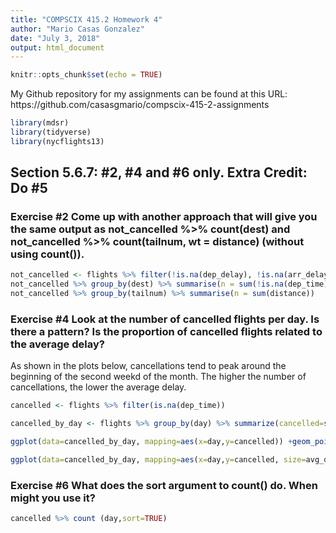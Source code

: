 ```yaml
---
title: "COMPSCIX 415.2 Homework 4"
author: "Mario Casas Gonzalez"
date: "July 3, 2018"
output: html_document
---
```


```r
knitr::opts_chunk$set(echo = TRUE)
```

My Github repository for my assignments can be found at this URL: https://github.com/casasgmario/compscix-415-2-assignments 

```r
library(mdsr)
library(tidyverse)
library(nycflights13)

```
## Section 5.6.7: #2, #4 and #6 only. Extra Credit: Do #5

### Exercise #2 Come up with another approach that will give you the same output as not_cancelled %>% count(dest) and not_cancelled %>% count(tailnum, wt = distance) (without using count()).



```r

not_cancelled <- flights %>% filter(!is.na(dep_delay), !is.na(arr_delay))
not_cancelled %>% group_by(dest) %>% summarise(n = sum(!is.na(dep_time)))
not_cancelled %>% group_by(tailnum) %>% summarise(n = sum(distance))


```


### Exercise #4 Look at the number of cancelled flights per day. Is there a pattern? Is the proportion of cancelled flights related to the average delay?

As shown in the plots below, cancellations tend to peak around the beginning of the second weekd of the month. The higher the number of cancellations, the lower the average delay. 


```r

cancelled <- flights %>% filter(is.na(dep_time))

cancelled_by_day <- flights %>% group_by(day) %>% summarize(cancelled=sum(is.na(dep_time)),avg_delay=(mean(!is.na(dep_delay))))

ggplot(data=cancelled_by_day, mapping=aes(x=day,y=cancelled)) +geom_point() +geom_smooth()

ggplot(data=cancelled_by_day, mapping=aes(x=day,y=cancelled, size=avg_delay)) +geom_point() +geom_smooth()


```


### Exercise #6 What does the sort argument to count() do. When might you use it?


```r

cancelled %>% count (day,sort=TRUE)

```

